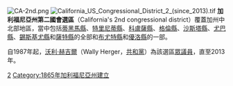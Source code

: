 {{unreferenced|time=2008-02-24}}
{{Update|time=2018-11-09}}
[[File:CA-2nd.png|thumb]]
[[File:California_US_Congressional_District_2_(since_2013).tif|thumb]]
'''加利福尼亞州第二國會選區'''（California's 2nd congressional district）覆蓋加州中北部地區，當中包括[[蒂黑馬縣_(加利福尼亞州)|蒂黑馬縣]]、[[特里尼蒂縣_(加利福尼亞州)|特里尼蒂縣]]、[[科盧薩縣_(加利福尼亞州)|科盧薩縣]]、[[格倫縣_(加利福尼亞州)|格倫縣]]、[[沙斯塔縣_(加利福尼亞州)|沙斯塔縣]]、[[尤巴縣_(加利福尼亞州)|尤巴縣]]、[[錫斯基尤縣_(加利福尼亞州)|錫斯基尤縣]]和[[薩特縣_(加利福尼亞州)|薩特縣]]的全部和[[布尤特縣_(加利福尼亞州)|布尤特縣]]和[[優洛縣_(加利福尼亞州)|優洛縣]]的一部。

自1987年起，[[沃利·赫吉爾|沃利·赫吉爾]]（Wally Herger，[[共和黨_(美國)|共和黨]]）為該選區[[美國眾議院|眾議員]]，直至2013年。

[[Category:加利福尼亞州國會選區|2]]
[[Category:1865年加利福尼亞州建立|Category:1865年加利福尼亞州建立]]